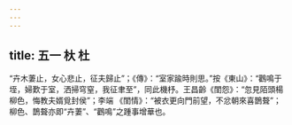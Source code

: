 ```yaml
---
---
---
```

title: 五一 杕 杜
---




“卉木萋止，女心悲止，征夫歸止”；《傳》：“室家踰時則思。”按《東山》：“鸛鳴于垤，婦歎于室，洒掃穹窒，我征聿至”，同此機杼。王昌齡《閨怨》：“忽見陌頭楊柳色，悔教夫婿覓封侯”；李端 《閨情》：“被衣更向門前望，不忿朝來喜鵲聱”；柳色、鵲聱亦即“卉萋”、“鸛鳴”之踵事增華也。